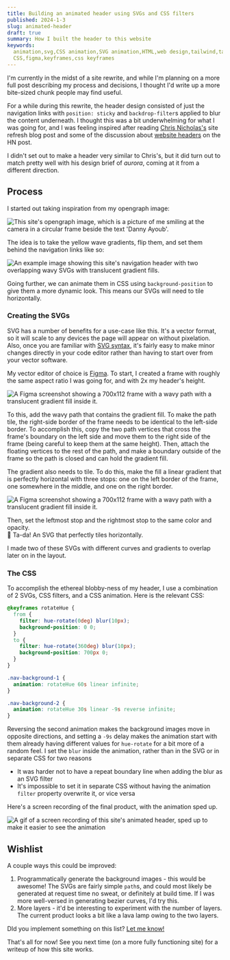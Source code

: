 ```yaml
---
title: Building an animated header using SVGs and CSS filters
published: 2024-1-3
slug: animated-header
draft: true
summary: How I built the header to this website
keywords:
  animation,svg,CSS animation,SVG animation,HTML,web design,tailwind,tailwind
  CSS,figma,keyframes,css keyframes
---
```


<PageTitle
  title="Building this site's header"
  subtitle="Put 2 SVG files, CSS filters, and keyframes in a small saucepan on low heat, let simmer 20 minutes."
/>

I'm currently in the midst of a site rewrite, and while I'm planning on a more
full post describing my process and decisions, I thought I'd write up a more
bite-sized chunk people may find useful.

For a while during this rewrite, the header design consisted of just the
navigation links with `position: sticky` and `backdrop-filter`s applied to blur
the content underneath. I thought this was a bit underwhelming for what I was
going for, and I was feeling inspired after reading
[Chris Nicholas's](https://chrisnicholas.dev/blog/a-new-blog-for-2024) site
refresh blog post and some of the discussion about
[website headers](https://news.ycombinator.com/item?id=38842116) on the HN post.

I didn't set out to make a header very similar to Chris's, but it did turn out
to match pretty well with his design brief of _aurora_, coming at it from a
different direction.

## Process

I started out taking inspiration from my opengraph image:

<Image
  className="w-5/6 self-center rounded"
  src="/images/2024-1-3-aurora-header/og.png"
  width={1200}
  height={630}
  alt="This site's opengraph image, which is a picture of me smiling at the camera in a circular frame beside the text 'Danny Ayoub'."
/>

The idea is to take the yellow wave gradients, flip them, and set them behind
the navigation links like so:

<Image
  className="w-5/6 self-center rounded"
  src="/images/2024-1-3-aurora-header/fig-1.png"
  width={1102}
  height={240}
  alt="An example image showing this site's navigation header with two overlapping wavy SVGs with translucent gradient fills."
/>

Going further, we can animate them in CSS using `background-position` to give
them a more dynamic look. This means our SVGs will need to tile horizontally.

### Creating the SVGs

SVG has a number of benefits for a use-case like this. It's a vector format, so
it will scale to any devices the page will appear on without pixelation. Also,
once you are familiar with
[SVG syntax](https://developer.mozilla.org/en-US/docs/Web/SVG), it's fairly easy
to make minor changes directly in your code editor rather than having to start
over from your vector software.

My vector editor of choice is [Figma](https://figma.com). To start, I created a
frame with roughly the same aspect ratio I was going for, and with 2x my
header's height.

<Image
  className="w-5/6 self-center rounded"
  src="/images/2024-1-3-aurora-header/fig-2.png"
  width={1670}
  height={334}
  alt="A Figma screenshot showing a 700x112 frame with a wavy path with a translucent gradient fill inside it."
/>

To this, add the wavy path that contains the gradient fill. To make the path
tile, the right-side border of the frame needs to be identical to the left-side
border. To accomplish this, copy the two path vertices that cross the frame's
boundary on the left side and move them to the right side of the frame (being
careful to keep them at the same height). Then, attach the floating vertices to
the rest of the path, and make a boundary outside of the frame so the path is
closed and can hold the gradient fill.

The gradient also needs to tile. To do this, make the fill a linear gradient
that is perfectly horizontal with three stops: one on the left border of the
frame, one somewhere in the middle, and one on the right border.

<Image
  className="w-5/6 self-center rounded"
  src="/images/2024-1-3-aurora-header/fig-3.png"
  width={1924}
  height={1438}
  alt="A Figma screenshot showing a 700x112 frame with a wavy path with a translucent gradient fill inside it."
/>

Then, set the leftmost stop and the rightmost stop to the same color and
opacity.  
🎉 Ta-da! An SVG that perfectly tiles horizontally.

I made two of these SVGs with different curves and gradients to overlap later on
in the layout.

### The CSS

To accomplish the ethereal blobby-ness of my header, I use a combination of 2
SVGs, CSS filters, and a CSS animation. Here is the relevant CSS:

```css title="nav.tsx"
@keyframes rotateHue {
  from {
    filter: hue-rotate(0deg) blur(10px);
    background-position: 0 0;
  }
  to {
    filter: hue-rotate(360deg) blur(10px);
    background-position: 700px 0;
  }
}

.nav-background-1 {
  animation: rotateHue 60s linear infinite;
}

.nav-background-2 {
  animation: rotateHue 30s linear -9s reverse infinite;
}
```

Reversing the second animation makes the background images move in opposite
directions, and setting a `-9s` delay makes the animation start with them
already having different values for `hue-rotate` for a bit more of a random
feel. I set the `blur` inside the animation, rather than in the SVG or in
separate CSS for two reasons

- It was harder not to have a repeat boundary line when adding the blur as an
  SVG filter
- It's impossible to set it in separate CSS without having the animation
  `filter` property overwrite it, or vice versa

Here's a screen recording of the final product, with the animation sped up.

<Image
  className="w-5/6 self-center rounded"
  src="/images/2024-1-3-aurora-header/final.gif"
  width={1136}
  height={252}
  alt="A gif of a screen recording of this site's animated header, sped up to make it easier to see the animation"
/>

## Wishlist

A couple ways this could be improved:

1. Programmatically generate the background images - this would be awesome! The
   SVGs are fairly simple `path`s, and could most likely be generated at request
   time no sweat, or definitely at build time. If I was more well-versed in
   generating bezier curves, I'd try this.
2. More layers - it'd be interesting to experiment with the number of layers.
   The current product looks a bit like a lava lamp owing to the two layers.

DId you implement something on this list?
[Let me know!](mailto:daniel@ayoubd.com)

That's all for now! See you next time (on a more fully functioning site) for a
writeup of how this site works.
